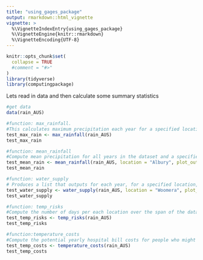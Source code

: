 ```yaml
---
title: "using_gages_package"
output: rmarkdown::html_vignette
vignette: >
  %\VignetteIndexEntry{using_gages_package}
  %\VignetteEngine{knitr::rmarkdown}
  %\VignetteEncoding{UTF-8}
---
```


```r
knitr::opts_chunk$set(
  collapse = TRUE
  #comment = "#>"
)
library(tidyverse)
library(computingpackage)

```

Lets read in data and then calculate some summary statistics

```r

#get data 
data(rain_AUS)

#function: max_rainfall. 
#This calculates maximum precipitation each year for a specified location during a specified month and output that year, location, month, and precipitation level.
test_max_rain <- max_rainfall(rain_AUS)
test_max_rain

#function: mean_rainfall
#Compute mean precipitation for all years in the dataset and a specified location and output that year, location, and precipitation level.
test_mean_rain <- mean_rainfall(rain_AUS, location = "Albury", plot_out = TRUE)
test_mean_rain

#function: water_supply
# Produces a list that outputs for each year, for a specified location, whether the water supply is good, okay, or bad.
test_water_supply <- water_supply(rain_AUS, location = "Woomera", plot_out = TRUE)
test_water_supply

#function: temp_risks
#Compute the number of days per each location over the span of the data set where there is risk of heat stroke, comfortable weather, and freezing at 3 PM.
test_temp_risks <- temp_risks(rain_AUS)
test_temp_risks

#function:temperature_costs
#Compute the potential yearly hospital bill costs for people who might have a heat stroke because of the maximum temperature for that day over the span of the data set.
test_temp_costs <- temperature_costs(rain_AUS)
test_temp_costs
```
